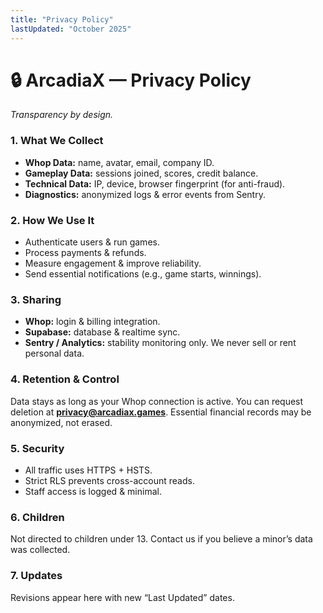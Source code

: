 ```yaml
---
title: "Privacy Policy"
lastUpdated: "October 2025"
---
```


# 🔒 ArcadiaX — Privacy Policy
*Transparency by design.*

### 1. What We Collect
- **Whop Data:** name, avatar, email, company ID.
- **Gameplay Data:** sessions joined, scores, credit balance.
- **Technical Data:** IP, device, browser fingerprint (for anti-fraud).
- **Diagnostics:** anonymized logs & error events from Sentry.

### 2. How We Use It
- Authenticate users & run games.
- Process payments & refunds.
- Measure engagement & improve reliability.
- Send essential notifications (e.g., game starts, winnings).

### 3. Sharing
- **Whop:** login & billing integration.
- **Supabase:** database & realtime sync.
- **Sentry / Analytics:** stability monitoring only.
We never sell or rent personal data.

### 4. Retention & Control
Data stays as long as your Whop connection is active.
You can request deletion at **privacy@arcadiax.games**.
Essential financial records may be anonymized, not erased.

### 5. Security
- All traffic uses HTTPS + HSTS.
- Strict RLS prevents cross-account reads.
- Staff access is logged & minimal.

### 6. Children
Not directed to children under 13.
Contact us if you believe a minor’s data was collected.

### 7. Updates
Revisions appear here with new “Last Updated” dates.



